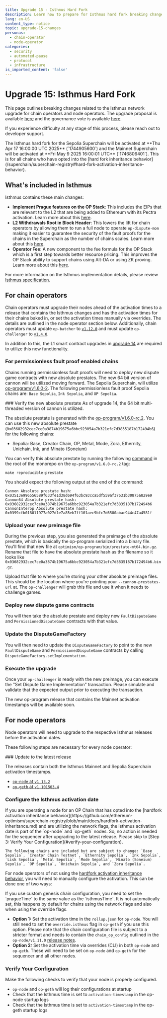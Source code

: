 ```yaml
---
title: Upgrade 15 - Isthmus Hard Fork
description: Learn how to prepare for Isthmus hard fork breaking changes.
lang: en-US
content_type: notice
topic: upgrade-15-changes
personas:
  - chain-operator
  - node-operator
categories:
  - security
  - automated-pause
  - protocol
  - infrastructure
is_imported_content: 'false'
---
```



# Upgrade 15: Isthmus Hard Fork 

This page outlines breaking changes related to the Isthmus network upgrade for chain operators and node operators. The upgrade proposal is available [here](https://gov.optimism.io/t/upgrade-proposal-15-isthmus-hard-fork/9804) and the governance vote is available [here](https://gov.optimism.io/t/proposal-preview-implement-prague-features-on-the-op-stack/9703).

If you experience difficulty at any stage of this process, please reach out to developer support.

<Callout type="info">
  The Isthmus hard fork for the Sepolia Superchain will be activated at **Thu Apr 17 16:00:00 UTC 2025** (`1744905600`) and the Mainnet Superchain will be activated at **Fri May 9 2025 16:00:01 UTC** (`1746806401`).
  This is for all chains who have opted into the [hard fork inheritance behavior](/superchain/superchain-registry#hard-fork-activation-inheritance-behavior).
</Callout>

## What's included in Isthmus

Isthmus contains these main changes:

*   **Implement Prague features on the OP Stack**: This includes the EIPs that are relevant to the L2 that are being added to Ethereum with its Pectra activation. Learn more about this [here](https://gov.optimism.io/t/proposal-preview-implement-prague-features-on-the-op-stack/9703).
*   **L2 Withdrawals Root in Block Header**: This lowers the lift for chain operators by allowing them to run a full node to operate `op-dispute-mon` making it easier to guarantee the security of the fault proofs for the chains in the Superchain as the number of chains scales. Learn more about this [here](https://gov.optimism.io/t/proposal-preview-l2-withdrawals-root-in-block-header/9730).
*   **Operator Fee**: A new component to the fee formula for the OP Stack which is a first step towards better resource pricing. This improves the OP Stack ability to support chains using Alt-DA or using ZK proving. Learn more about this [here](https://gov.optimism.io/t/proposal-preview-operator-fee/9715).

For more information on the Isthmus implementation details, please review [Isthmus specification](https://specs.optimism.io/protocol/isthmus/overview.html).

## For chain operators

Chain operators must upgrade their nodes ahead of the activation times to a release that contains the Isthmus changes and has the activation times for their chains baked in, or set the activation times manually via overrides. The details are outlined in the node operator section below. Additionally, chain operators must update `op-batcher` to [`v1.12.0`](https://github.com/ethereum-optimism/optimism/releases/tag/op-batcher%2Fv1.12.0) and must update `op-challenger` to [`v1.4.0`](https://github.com/ethereum-optimism/optimism/releases/tag/op-challenger%2Fv1.4.0). 

In addition to this, the L1 smart contract upgrades in [upgrade 14](/notices/upgrade-14) are required to utilize this new functionality.

### For permissionless fault proof enabled chains

Chains running permissionless fault proofs will need to deploy new dispute game contracts with new absolute prestates. The new 64 bit version of cannon will be utilized moving forward. The Sepolia Superchain, will utilize [op-program/v1.6.0-2](https://github.com/ethereum-optimism/optimism/tree/op-program/v1.6.0-rc.2). The following permissionless fault proof Sepolia chains are: `Base Sepolia`, `Ink Sepolia`, and `OP Sepolia`.

<Steps>
  ### Verify the new absolute prestate

  <Callout type="info">
    As of upgrade 14, the 64 bit multi-threaded version of cannon is utilized.
  </Callout>

  The absolute prestate is generated with the [op-program/v1.6.0-rc.2](https://github.com/ethereum-optimism/optimism/tree/op-program/v1.6.0-rc.2). You can use this new absolute prestate (`0x03682932cec7ce0a3874b19675a6bbc923054a7b321efc7d3835187b172494b6`) for the following chains:

  *   Sepolia: Base, Creator Chain, OP, Metal, Mode, Zora, Ethernity, Unichain, Ink, and Minato (Soneium)

  You can verify this absolute prestate by running the following [command](https://github.com/ethereum-optimism/optimism/blob/d6fb90dd489e39efa206b55200766ccc075c1d9b/Makefile#L130-L132) in the root of the monorepo on the `op-program/v1.6.0-rc.2` tag:

  ```shell
  make reproducible-prestate
  ```

  You should expect the following output at the end of the command:

  ```shell
  Cannon Absolute prestate hash: 
  0x03513e996556589f633fe1d38d694f63bc93cca5df559af37631b30875a829e9
  Cannon64 Absolute prestate hash: 
  0x03682932cec7ce0a3874b19675a6bbc923054a7b321efc7d3835187b172494b6
  CannonInterop Absolute prestate hash: 
  0x0399cfb018011977a027d1e7a85eb7ff101aec9bfc7d6500abac944c47a4581f
  ```

  ### Upload your new preimage file

  During the previous step, you also generated the preimage of the absolute prestate, which is basically the op-program serialized into a binary file. You'll find that new file at `optimism/op-program/bin/prestate-mt64.bin.gz`. Rename that file to have the absolute prestate hash as the filename so it looks like `0x03682932cec7ce0a3874b19675a6bbc923054a7b321efc7d3835187b172494b6.bin.gz`.

  Upload that file to where you're storing your other absolute preimage files. This should be the location where you're pointing your `--cannon-prestates-url` at. The `op-challenger` will grab this file and use it when it needs to challenge games.

  ### Deploy new dispute game contracts

  You will then take the absolute prestate and deploy new `FaultDisputeGame` and `PermissionedDisputeGame` contracts with that value. 

  ### Update the DisputeGameFactory

  You will then need to update the `DisputeGameFactory` to point to the new `FaultDisputeGame` and `PermissionedDisputeGame` contracts by calling `DisputeGameFactory.setImplementation`. 

  ### Execute the upgrade

  Once your `op-challenger` is ready with the new preimage, you can execute the "Set Dispute Game Implementation" transaction. Please simulate and validate that the expected output prior to executing the transaction.
</Steps>

The new op-program release that contains the Mainnet activation timestamps will be available soon.

## For node operators

Node operators will need to upgrade to the respective Isthmus releases before the activation dates.

These following steps are necessary for every node operator:

<Steps>
  ### Update to the latest release

  The releases contain both the Isthmus Mainnet and Sepolia Superchain activation timestamps.

  *   [`op-node` at `v1.13.2`](https://github.com/ethereum-optimism/optimism/releases/tag/op-node%2Fv1.13.2)
  *   [`op-geth` at `v1.101503.4`](https://github.com/ethereum-optimism/op-geth/releases/tag/v1.101503.4)

  ### Configure the Isthmus activation date

  <Callout type="warning">
    If you are operating a node for an OP Chain that has opted into the [hardfork activation inheritance behavior](https://github.com/ethereum-optimism/superchain-registry/blob/main/docs/hardfork-activation-inheritance.md) and are utilizing the network flags, the Isthmus activation date is part of the `op-node` and `op-geth` nodes. So, no action is needed for the sequencer after upgrading to the latest release. Please skip to [Step 3: Verify Your Configuration](#verify-your-configuration).

    The following chains are included but are subject to change: `Base Sepolia`, `Creator Chain Testnet`, `Ethernity Sepolia`, `Ink Sepolia`, `Lisk Sepolia`, `Metal Sepolia`, `Mode Sepolia`, `Minato (Soneium) Sepolia`, `OP Sepolia`, `Unichain Sepolia`, and `Zora Sepolia`.
  </Callout>

  For node operators of not using the [hardfork activation inheritance behavior](https://github.com/ethereum-optimism/superchain-registry/blob/main/docs/hardfork-activation-inheritance.md), you will need to manually configure the activation. This can be done one of two ways:

  <Callout type="warning">
    If you use custom genesis chain configuration, you need to set the `pragueTime` to the same value as the `isthmusTime`. It is not automatically set, this happens by default for chains using the network flags and also when using the override flags.
  </Callout>

  *   **Option 1:** Set the activation time in the `rollup.json` for `op-node`. You will still need to set the `override.isthmus` flag in `op-geth` if you use this option. Please note that the chain configuration file is subject to a stricter format and needs to contain the `chain_op_config` outlined in the `op-node/v1.11.0` [release notes](https://github.com/ethereum-optimism/optimism/releases/tag/op-node%2Fv1.11.0).
  *   **Option 2:** Set the activation time via overrides (CLI) in both `op-node` and `op-geth`. These will need to be set on `op-node` and `op-geth` for the sequencer and all other nodes.

  ### Verify Your Configuration

  Make the following checks to verify that your node is properly configured.

  *   `op-node` and `op-geth` will log their configurations at startup
  *   Check that the Isthmus time is set to `activation-timestamp` in the op-node startup logs
  *   Check that the Isthmus time is set to `activation-timestamp` in the op-geth startup logs
</Steps>
